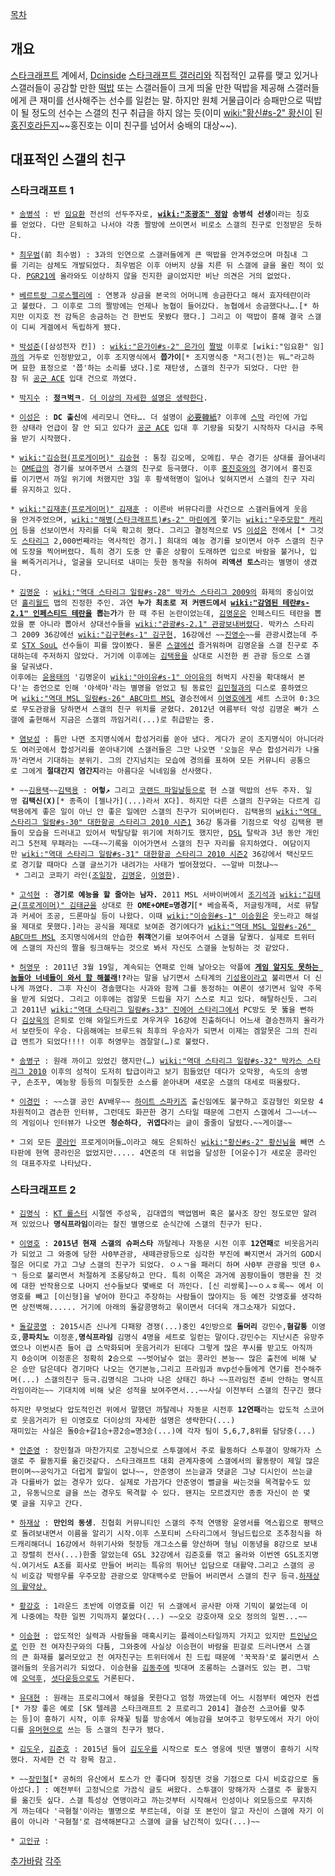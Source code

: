 [[목차]]
== 개요 ==
[[스타크래프트]] 계에서, [[Dcinside]] [[스타크래프트 갤러리]]와 직접적인 교류를 맺고 있거나 스갤러들이 공감할 만한 [[떡밥]] 또는 스갤러들이 크게 띄울 만한 떡밥을 제공해 스갤러들에게 큰 재미를 선사해주는 선수를 일컫는 말. 하지만 원체 거물급이라 승패만으로 떡밥이 될 정도의 선수는 스갤의 친구 취급을 하지 않는 듯(이미 [[wiki:"황신#s-2" 황신]]이 된 [[홍진호]]라든지~~홍진호는 이미 친구를 넘어서 숭배의 대상~~).

== 대표적인 스갤의 친구 ==
=== 스타크래프트 1 ===
 * [[송병석]] : 반 [[임요환]] 전선의 선두주자로, '''[[wiki:"조광조" 정암]] 송병석 선생'''이라는 칭호를 얻었다. 다만 은퇴하고 나서야 각종 짤방에 쓰이면서 비로소 스갤의 친구로 인정받은 듯하다.

 * [[최우범]](前 최수범) : 3과의 인연으로 스갤러들에게 큰 떡밥을 안겨주었으며 마침내 그를 기리는 삼체도 개발되었다. 최우범은 이후 아버지 상을 치른 뒤 스갤에 글을 올린 적이 있다. [[PGR21]]에 올라와도 이상하지 않을 진지한 글이었지만 비난 의견은 거의 없었다.

 * [[베르트랑 그로스펠리에]] : 연봉과 상금을 본국의 어머니께 송금한다고 해서 효자테란이라고 불렸다. 그 이후로 그의 짤방에는 언제나 농협이 들어갔다. 농협에서 송금했다나….[* 하지만 이지호 전 감독은 송금하는 건 한번도 못봤다 했다.] 그리고 이 떡밥이 흥해 결국 스갤이 디씨 게겔에서 독립하게 됐다.

 * [[박성준(1984)|박성준]]([삼성전자 칸]) : [[wiki:"은가이#s-2" 은가이]] [[짤방]] 이후로 [wiki:"임요환" 임][[까]]의 거두로 인정받았고, 이후 조지명식에서 '''쯥가이'''[* 조지명식중 "저그(전)는 뭐…"라고하며 묘한 표정으로 '쯥'하는 소리를 냈다.]로 재탄생, 스갤의 친구가 되었다. 다만 한참 뒤 [[공군 ACE]] 입대 건으로 까였다.

 * [[박지수]] : '''[[정ㅋ벅ㅋ]]'''. [[더 이상의 자세한 설명은 생략한다]].

 * [[이성은]] : '''DC 출신'''에 세리모니 연타…. 더 설명이 [[必要韓紙]]? 이후에 [[스막]] 라인에 가입한 상태라 언급이 잘 안 되고 있다가 [[공군 ACE]] 입대 후 기량을 되찾기 시작하자 다시금 주목을 받기 시작했다.

 * [[wiki:"김승현(프로게이머)" 김승현]] : 통칭 김오메, 오메킴. 무슨 경기든 상대를 끌어내리는 [[OME]]급의 경기를 보여주면서 스갤의 친구로 등극했다. 이후 [[홍진호]]와의 경기에서 홍진호를 이기면서 까일 위기에 처했지만 3일 후 황색혁명이 일어나 잊혀지면서 스갤의 친구 자리를 유지하고 있다.

 * [[wiki:"김재훈(프로게이머)" 김재훈]] : 이른바 버뮤다리콜 사건으로 스갤러들에게 웃음을 안겨주었으며, [[wiki:"해병(스타크래프트)#s-2" 마린]]에게 쫓기는 [[wiki:"우주모함" 캐리어]] 등을 선보이면서 자리를 더욱 확고히 했다. 그리고 결정적으로 VS [[이성은]] 전에서 [* 그것도 [[스타리그]] 2,000번째라는 역사적인 경기.] 희대의 예능 경기를 보이면서 아주 스갤의 친구에 도장을 찍어버렸다. 특히 경기 도중 안 좋은 상황이 도래하면 입으로 바람을 불거나, 입을 삐죽거리거나, 얼굴을 모니터로 내미는 듯한 동작을 취하여 '''리액션 토스'''라는 별명이 생겼다.

 * [[김명운]] : [[wiki:"역대 스타리그 일람#s-28" 박카스 스타리그 2009]]의 화제의 중심이었던 [[홀리월드]] 맵의 진정한 주인. 과연 '''누가 최초로 저 커맨드에서 [[wiki:"감염된 테란#s-2.1" 인페스티드 테란]]을 뽑는가'''가 한 때 주된 논란이었는데, [[김명운]]은 인페스티드 테란을 뽑았을 뿐 아니라 뽑아서 상대선수들을 [[wiki:"관광#s-2.1" 관광]]보내버렸다. 박카스 스타리그 2009 36강에선 [[wiki:"김구현#s-1" 김구현]], 16강에선 ~~[[진영수]]~~를 관광시켰는데 주로 [[STX SouL]] 선수들이 피를 많이봤다. 물론 [[스갤]]에선 즐거워하며 김명운을 스갤 친구로 추대하는데 주저하지 않았다. 거기에 이후에는 [[김택용]]을 상대로 시전한 퀸 관광 등으로 스갤을 달궈냈다.
 이후에는 [[윤용태]]의 '김명운이 [[wiki:"아이유#s-1" 아이유]]의 허벅지 사진을 확대해서 본다'는 증언으로 인해 '야색마'라는 별명을 얻었고 팀 동료인 [[김민철]]과의 디스로 흥하였으며 [[wiki:"역대 MSL 일람#s-26" ABC마트 MSL]] 결승전에서 [[이영호]]에게 세트 스코어 0:3으로 무도관광을 당하면서 스갤의 친구 위치를 굳혔다. 2012년 여름부터 악성 김명운 빠가 스갤에 출현해서 지금은 스갤의 까임거리(...)로 취급받는 중.

 * [[염보성]] : 틈만 나면 조지명식에서 합성거리를 쏟아 냈다. 게다가 굳이 조지명식이 아니더라도 여러곳에서 합성거리를 쏟아내기에 스갤러들은 그만 나오면 '오늘은 무슨 합성거리가 나올까'라면서 기대하는 분위기. 그의 간지넘치는 모습에 경의를 표하여 모든 커뮤니티 공통으로 그에게 '''절대간지 염간지'''라는 아름다운 닉네임을 선사했다.

 * ~~[[김용택]]~~[[김택용]] : '''어헣↗''' 그리고 [[코랜드 파일날]]등으로 현 스갤 떡밥의 선두 주자. 일명 '''김택신(X)'''[* 종족이 [젤나가](...)라서 X다]. 하지만 다른 스갤의 친구와는 다르게 김택용에게 좋은 일이 아닌 안 좋은 일에만 스갤의 친구가 되어버린다. 김택용의 [[wiki:"역대 스타리그 일람#s-30" 대한항공 스타리그 2010 시즌1]] 36강 통과를 기점으로 악성 김택용 팬들이 모습을 드러내고 있어서 박탈당할 위기에 처하기도 했지만, [[DSL]] 탈락과 3년 동안 개인리그 5전제 무패라는 ~~대~~기록을 이어가면서 스갤의 친구 자리를 유지하였다. 여담이지만 [[wiki:"역대 스타리그 일람#s-31" 대한항공 스타리그 2010 시즌2]] 36강에서 택신모드로 경기할 때마다 스갤 글쓰기가 내려가는 사태가 벌어졌었다. ~~알바 미쳤냐~~
  * 그리고 코파기 라인([[조일장]], [[김명운]], [[이영한]]).

 * [[고석현]] : '''경기로 예능을 할 줄아는 남자.''' 2011 MSL 서바이버에서 [[조기석]]과 [[wiki:"김태균(프로게이머)" 김태균]]을 상대로 한 '''OME+OME=명경기'''[* 베슬폭죽, 저글링개떼, 서로 뮤탈과 커세어 조공, 드론마실 등이 나왔다. 이때 [[wiki:"이승원#s-1" 이승원]]은 웃느라고 해설을 제대로 못했다.]라는 공식을 제대로 보여준 경기에다가 [[wiki:"역대 MSL 일람#s-26" ABC마트 MSL]] 조지명식에서의 안습한 '''취객'''연기를 보여주어서 스갤을 달궜다. 실제로 트위터에 스갤의 자신의 짤을 링크해두는 것으로 봐서 자신도 스갤을 눈팅하는 것 같았다.

 * [[허영무]] : 2011년 3월 19일, 계속되는 연패로 인해 날아오는 악플에 '''[[게임 알지도 못하는 놈들아 너네들이 와서 함 해볼래]]!?'''라는 말을 남기면서 스타계의 [[기성용]]이라고 불리면서 더 신나게 까였다. 그후 자신이 경솔했다는 사과와 함께 그를 동정하는 여론이 생기면서 일약 주목을 받게 되었다. 그리고 이후에는 겜알못 드립을 자기 스스로 치고 있다. 해탈하신듯. 그리고 2011년 [[wiki:"역대 스타리그 일람#s-33" 진에어 스타리그]]에서 PC방도 못 뚫을 뻔하다 [[김상욱]]의 은퇴로 인해 와일드카드로 겨우겨우 16강에 진출하더니 어느새 결승전까지 올라가서 보란듯이 우승. 다음해에는 브루드워 최후의 우승자가 되면서 이제는 겜알못은 그의 진리급 멘트가 되었다!!!! 이후 허영무는 겜잘알(…)로 불렸다.

 * [[송병구]] : 원래 까이고 있었긴 했지만(…) [[wiki:"역대 스타리그 일람#s-32" 박카스 스타리그 2010]] 이후의 성적이 도저히 탑급이라고 보기 힘들었던 데다가 오막왕, 속도의 송병구, 손조꾸, 예능왕 등등의 미칠듯한 소스를 쏟아내며 새로운 스갤의 대세로 떠올랐다.

 * [[이경민]] : ~~스갤 공인 AV배우~~ [[하이트 스파키즈]] 출신임에도 불구하고 호감형인 외모랑 4차원적이고 겸손한 인터뷰, 그런데도 화끈한 경기 스타일 때문에 그런지 스갤에서 그~~녀~~의 게임이나 인터뷰가 나오면 '''청순하다''', '''귀엽다'''라는 글이 줄줄이 달렸다.~~게이갤~~

 * 그외 모든 [[콩라인]] 프로게이머들…이라고 해도 은퇴하신 [[wiki:"황신#s-2" 황신]]님을 빼면 스타판에 현역 콩라인은 없었지만..... 4연준의 대 위업을 달성한 [어윤수]가 새로운 콩라인의 대표주자로 나타났다.

=== 스타크래프트 2 ===
 * [[김명식]] : [[KT 롤스터]] 시절엔 주성욱, 김대엽의 백업멤버 혹은 불사조 장인 정도로만 알려져 있었으나 '''명식프라임'''이라는 찰진 별명으로 순식간에 스갤의 친구가 된다.

 * [[이영호]] : '''2015년 현재 스갤의 슈퍼스타''' 까탈레나 자동문 시전 이후 '''12연패'''로 비웃음거리가 되었고 그 와중에 당한 사0부관광, 새떼관광등으로 심각한 부진에 빠지면서 과거의 GOD시절은 어디로 가고 그냥 스갤의 친구가 되었다. ㅇㅅㄱ을 패러디 하며 사0부 관광을 빗댄 0ㅅㄱ 등으로 불리면서 처절하게 조롱당하고 만다. 특히 이쪽은 과거에 꼼팡이들이 깽판을 친 것에 대한 반작용으로 나머지 선수들보다 몇배로 더 까인다. [신 리쌍록]~~ㅇㅅㅎ록~~ 에서 이영호를 빼고 [이신형]을 넣어야 한다고 주장하는 사람들이 많아지는 등 예전 갓영호를 생각하면 상전벽해...... 거기에 아래의 돌갈콩명하고 묶이면서 더더욱 개그소재가 되었다.

 * [[돌갈콩명]] : 2015시즌 신나게 다패왕 경쟁(...)중인 4인방으로 '''돌머리''' 강민수,'''혐갈통''' 이영호,'''콩파치노''' 이정훈,'''명식프라임''' 김명식 4명을 세트로 일컫는 말이다.강민수는 지난시즌 유망주였으나 이번시즌 들어 급 스막화되며 웃음거리가 된데다 그렇게 많은 푸시를 받고도 아직까지 0승이며 이정훈은 정확히 '''2'''승으로 ~~벗어날수 없는 콩라인 본능~~ 많은 출전에 비해 낮은 승만 담은데다 경기마다 나오는 연기본능,그리고 프라임과 mvp선수들에게 연기를 전수해주며(...) 스갤의친구 등극.김명식은 그나마 나은 상태긴 하나 ~~프라임전 준비 안하는 명식프라임이라는~~ 기대치에 비해 낮은 성적을 보여주면서...~~사실 이전부터 스갤의 친구긴 했다~~
 하지만 무엇보다 압도적인건 위에서 말했던 까탈레나 자동문 시전후 '''12연패'''라는 압도적 스코어로 웃음거리가 된 이영호로 더이상의 자세한 설명은 생략한다(...)
 재미있는 사실은 돌0승+갈1승+콩2승=명3승(...)에 각자 팀이 5,6,7,8위를 담당중(...)

 * [[안준영]] : 장민철과 마찬가지로 고정닉으로 스투갤에서 주로 활동하다 스투갤이 망해가자 스갤로 주 활동지를 옮긴것같다. 스타크래프트 대회 관계자중에 스갤에서의 활동량이 제일 많은편이며~~공익가고 더럽게 할일이 없나~~, 안준영이 쓰는글과 댓글은 그냥 디시인이 쓰는글과 다를바가 없는 경우가 있다. 실제로 가끔가다 안준영이 뻘글을 싸는것을 목격할수도 있고, 유동닉으로 글을 쓰는 경우도 목격할 수 있다. 왠지는 모르겠지만 종종 자신이 쓴 몇몇 글을 지우고 간다.

 * [[하재상]] : '''만인의 동생'''. 친협회 커뮤니티인 스갤의 주적 연맹왕 윤영서를 역스윕으로 평택으로 돌려보내면서 이름을 알리기 시작.이후 스포티비 스타리그에서 형님드립으로 조추첨식을 하드캐리해더니 16강에서 하위기사와 헛장등 개그소스를 양산하며 형님 이동녕을 8강으로 보내고 장렬히 전사(...)한줄 알았는데 GSL 32강에서 김준호를 꺾고 올라와 이번엔 GSL조지명식.여기서도 A조를 회사로 만들어 버리는 특유의 뛰어난 입담으로 대활약.그리고 스갤의 공식 비호감 박령우를 우주모함 관광으로 양대백수로 만들어 버리면서 스갤의 친구 등극.[http://gall.dcinside.com/board/view/?id=starcraft_new&no=3098344&page=1&search_pos=-3076985&s_type=search_all&s_keyword=%ED%95%98%EC%9E%AC%EC%83%81 하재상의 활약상.]

 * [[황강호]] : 1라운드 초반에 이영호를 이긴 뒤 스갤에서 공사판 아재 기믹이 붙었는데 이게 나중에는 착한 일찐 기믹까지 붙었다(...) ~~오오 강호아재 오오 정의의 일찐...~~

 * [[이승현]] : 압도적인 실력과 사람들을 매혹시키는 플레이스타일까지 가지고 있지만 [[트인낭]]으로 인한 전 여자친구와의 다툼, 그와중에 사실상 이승현이 바람을 핀걸로 드러나면서 스갤의 큰 화재를 불러모았고 전 여자친구는 트위터에서 친 드립 때문에 '꾹꾹좌'로 불리면서 스갤러들의 웃음거리가 되었다. 이승현을 [[김동주]]에 빗대며 조롱하는 스갤러도 있는 편. 그밖에 [[오덕후]], [[셧다운]]등으로도 거론된다.

 * [[유대현]] : 원래는 프로리그에서 해설을 못한다고 엄청 까였는데 어느 시점부터 예언자 컨셉[* 가장 좋은 예로 [SK 텔레콤 스타크래프트 2 프로리그 2014] 결승전 스코어를 맞추는 등]이 흥하기 시작, 이후 유채꽃 팀플 방송에서 예능감을 보여주고 헝무도에서 자기 아이디를 [[야민정음|유머현]]으로 쓰는 등 스갤의 친구가 됐다.

 * [[김도우]], [[김준호]] : 2015년 들어 [[김도우]]를 시작으로 토스 영웅에 빗댄 별명이 흥하기 시작했다. 자세한 건 각 항목 참고.

 * ~~[[장민철]][* 공허의 유산에서 토스가 안 좋다며 징징댄 것을 기점으로 다시 비호감으로 돌아섰다.] : 예전부터 고정닉으로 가끔식 글도 써왔다. 스투갤이 망해가자 스갤로 주 활동지를 옮긴듯 싶다. 스갤 특성상 연맹이라고 까는것부터 시작해서 인성이나 외모등으로 무지하게 까는데다 '극혐철'이라는 별명으로 부르는데, 이걸 또 본인이 알고 자신이 스갤에 자기 이름이 아니라 '극혐철'로 검색해본다고 스갤에 글을 남긴적이 있다(...)~~

 * [[고인규]] :


[[추가바람]]
[[각주]]
